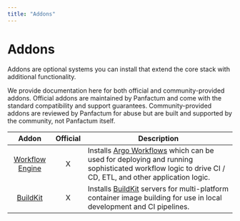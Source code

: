```yaml
---
title: "Addons"
---
```


# Addons

Addons are optional systems you can install that extend the core stack with additional functionality.

We provide documentation here for both official and community-provided addons. Official addons are maintained by
Panfactum and come with the standard compatibility and support guarantees. Community-provided addons are reviewed
by Panfactum for abuse but are built and supported by the community, not Panfactum itself.

|                                 Addon                                  | Official | Description                                                                                                                                                                                   |
| :--------------------------------------------------------------------: | :------: | --------------------------------------------------------------------------------------------------------------------------------------------------------------------------------------------- |
| [Workflow Engine](/docs/edge/guides/addons/workflow-engine/installing) |    X     | Installs [Argo Workflows](https://argoproj.github.io/workflows/) which can be used for deploying and running sophisticated workflow logic to drive CI / CD, ETL, and other application logic. |
|        [BuildKit](/docs/edge/guides/addons/buildkit/installing)        |    X     | Installs [BuildKit](https://github.com/moby/buildkit) servers for multi-platform container image building for use in local development and CI pipelines.                                      |
